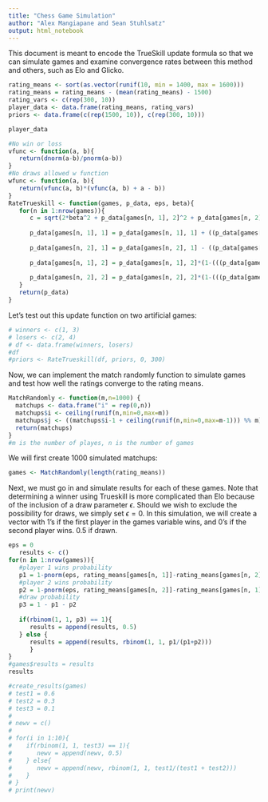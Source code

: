 ```yaml
---
title: "Chess Game Simulation"
author: "Alex Mangiapane and Sean Stuhlsatz"
output: html_notebook
---
```



This document is meant to encode the TrueSkill update formula so that we can simulate games and examine convergence rates between this method and others, such as Elo and Glicko. 

```r
rating_means <- sort(as.vector(runif(10, min = 1400, max = 1600)))
rating_means = rating_means - (mean(rating_means) - 1500)
rating_vars <- c(rep(300, 10))
player_data <- data.frame(rating_means, rating_vars)
priors <- data.frame(c(rep(1500, 10)), c(rep(300, 10)))
```

```r
player_data
```

```r
#No win or loss
vfunc <- function(a, b){
   return(dnorm(a-b)/pnorm(a-b))
}
#No draws allowed w function
wfunc <- function(a, b){
   return(vfunc(a, b)*(vfunc(a, b) + a - b))
}
RateTrueskill <- function(games, p_data, eps, beta){
   for(n in 1:nrow(games)){
      c = sqrt(2*beta^2 + p_data[games[n, 1], 2]^2 + p_data[games[n, 2], 2]^2)
      
      p_data[games[n, 1], 1] = p_data[games[n, 1], 1] + ((p_data[games[n, 1], 2]^2)/c)*vfunc(((p_data[games[n, 1], 1]) - (p_data[games[n, 2], 1]))/c, eps/c)
      
      p_data[games[n, 2], 1] = p_data[games[n, 2], 1] - ((p_data[games[n, 2], 2]^2)/c)*vfunc(((p_data[games[n, 1], 1]) - (p_data[games[n, 2], 1]))/c, eps/c)
      
      p_data[games[n, 1], 2] = p_data[games[n, 1], 2]*(1-(((p_data[games[n, 1], 2])^2)/(c^2))*wfunc((p_data[games[n, 1], 1] - p_data[games[n, 2], 1])/c, eps/c))
      
      p_data[games[n, 2], 2] = p_data[games[n, 2], 2]*(1-(((p_data[games[n, 2], 2])^2)/(c^2))*wfunc((p_data[games[n, 1], 1] - p_data[games[n, 2], 1])/c, eps/c))
   }
   return(p_data)
}
```

Let's test out this update function on two artificial games:

```r
# winners <- c(1, 3)
# losers <- c(2, 4)
# df <- data.frame(winners, losers)
#df
#priors <- RateTrueskill(df, priors, 0, 300)
```

Now, we can implement the match randomly function to simulate games and test how well the ratings converge to the rating means. 

```r
MatchRandomly <- function(m,n=1000) {
  matchups <- data.frame("i" = rep(0,n))
  matchups$i <- ceiling(runif(n,min=0,max=m))
  matchups$j <- ((matchups$i-1 + ceiling(runif(n,min=0,max=m-1))) %% m)+1
  return(matchups)
}
#m is the number of playes, n is the number of games
```

We will first create 1000 simulated matchups:

```r
games <- MatchRandomly(length(rating_means))
```

Next, we must go in and simulate results for each of these games. Note that determining a winner using Trueskill is more complicated than Elo because of the inclusion of a draw parameter $\epsilon$. Should we wish to exclude the possibility for draws, we simply set $\epsilon = 0$. In this simulation, we will create a vector with 1's if the first player in the games variable wins, and 0's if the second player wins. 0.5 if drawn.  

```r
eps = 0
   results <- c()
for(n in 1:nrow(games)){
   #player 1 wins probability
   p1 = 1-pnorm(eps, rating_means[games[n, 1]]-rating_means[games[n, 2]], rating_vars[games[n, 1]]+rating_vars[games[n, 2]])
   #player 2 wins probability
   p2 = 1-pnorm(eps, rating_means[games[n, 2]]-rating_means[games[n, 1]], rating_vars[games[n, 1]]+rating_vars[games[n, 2]])
   #draw probability
   p3 = 1 - p1 - p2
   
   if(rbinom(1, 1, p3) == 1){
      results = append(results, 0.5)
   } else {
      results = append(results, rbinom(1, 1, p1/(p1+p2)))
      }
}
#games$results = results
results


```

```r
#create_results(games)
# test1 = 0.6
# test2 = 0.3
# test3 = 0.1
# 
# newv = c()
# 
# for(i in 1:10){
#    if(rbinom(1, 1, test3) == 1){
#       newv = append(newv, 0.5)
#    } else{
#       newv = append(newv, rbinom(1, 1, test1/(test1 + test2)))
#    }
# }
# print(newv)
```


